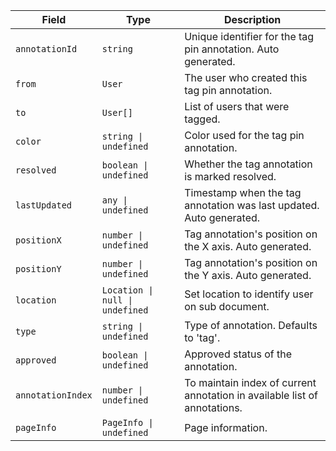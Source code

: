 | Field | Type | Description |
| --- | --- | --- |
| `annotationId` | `string` | Unique identifier for the tag pin annotation. Auto generated. |
| `from` | `User` | The user who created this tag pin annotation. |
| `to` | `User[]` | List of users that were tagged. |
| `color` | `string \| undefined` | Color used for the tag pin annotation. |
| `resolved` | `boolean \| undefined` | Whether the tag annotation is marked resolved. |
| `lastUpdated` | `any \| undefined` | Timestamp when the tag annotation was last updated. Auto generated. |
| `positionX` | `number \| undefined` | Tag annotation's position on the X axis. Auto generated. |
| `positionY` | `number \| undefined` | Tag annotation's position on the Y axis. Auto generated. |
| `location` | `Location \| null \| undefined` | Set location to identify user on sub document. |
| `type` | `string \| undefined` | Type of annotation. Defaults to 'tag'. |
| `approved` | `boolean \| undefined` | Approved status of the annotation. |
| `annotationIndex` | `number \| undefined` | To maintain index of current annotation in available list of annotations. |
| `pageInfo` | `PageInfo \| undefined` | Page information. |
